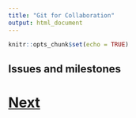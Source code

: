 ```yaml
---
title: "Git for Collaboration"
output: html_document
---
```


```r
knitr::opts_chunk$set(echo = TRUE)
```

## Issues and milestones


# [Next](blaming.html)
